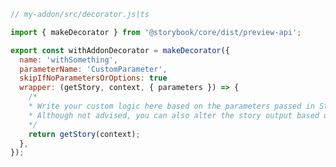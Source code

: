 ```js
// my-addon/src/decorator.js|ts

import { makeDecorator } from '@storybook/core/dist/preview-api';

export const withAddonDecorator = makeDecorator({
  name: 'withSomething',
  parameterName: 'CustomParameter',
  skipIfNoParametersOrOptions: true
  wrapper: (getStory, context, { parameters }) => {
    /*
    * Write your custom logic here based on the parameters passed in Storybook's stories.
    * Although not advised, you can also alter the story output based on the parameters.
    */
    return getStory(context);
  },
});
```

